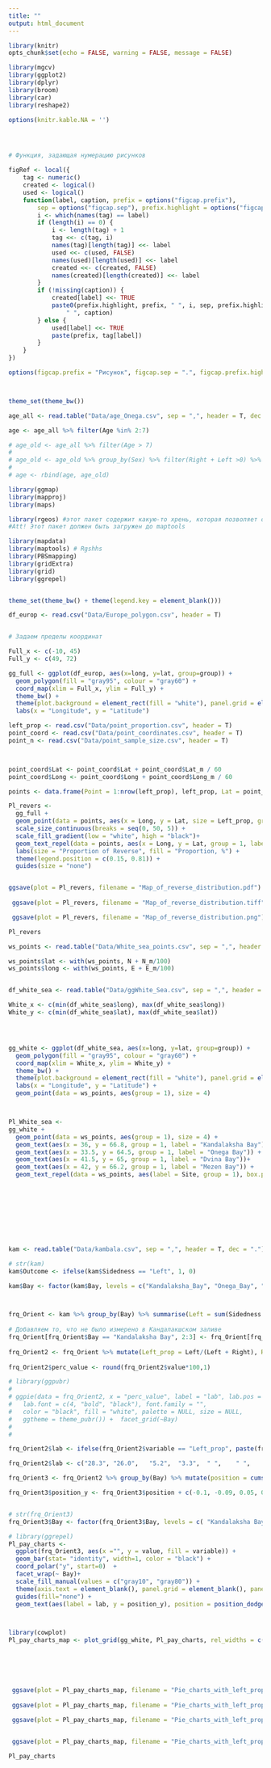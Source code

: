 ```yaml
---
title: ""
output: html_document
---
```


```r
library(knitr)
opts_chunk$set(echo = FALSE, warning = FALSE, message = FALSE)

```

```r
library(mgcv)
library(ggplot2)
library(dplyr)
library(broom)
library(car)
library(reshape2)

options(knitr.kable.NA = '')




# Функция, задающая нумерацию рисунков

figRef <- local({
    tag <- numeric()
    created <- logical()
    used <- logical()
    function(label, caption, prefix = options("figcap.prefix"), 
        sep = options("figcap.sep"), prefix.highlight = options("figcap.prefix.highlight")) {
        i <- which(names(tag) == label)
        if (length(i) == 0) {
            i <- length(tag) + 1
            tag <<- c(tag, i)
            names(tag)[length(tag)] <<- label
            used <<- c(used, FALSE)
            names(used)[length(used)] <<- label
            created <<- c(created, FALSE)
            names(created)[length(created)] <<- label
        }
        if (!missing(caption)) {
            created[label] <<- TRUE
            paste0(prefix.highlight, prefix, " ", i, sep, prefix.highlight, 
                " ", caption)
        } else {
            used[label] <<- TRUE
            paste(prefix, tag[label])
        }
    }
})

options(figcap.prefix = "Рисунок", figcap.sep = ".", figcap.prefix.highlight = "**")



theme_set(theme_bw())

age_all <- read.table("Data/age_Onega.csv", sep = ",", header = T, dec = ".")

age <- age_all %>% filter(Age %in% 2:7)

# age_old <- age_all %>% filter(Age > 7)
# 
# age_old <- age_old %>% group_by(Sex) %>% filter(Right + Left >0) %>% summarise(Age = mean(Age), Right = sum(Right), Left  = sum(Left))
# 
# age <- rbind(age, age_old)

```






```r
library(ggmap)
library(mapproj)
library(maps)

library(rgeos) #этот пакет содержит какую-то хрень, которая позволяет обойти проблему пр чтении фалов средсвами maptools. 
#Att! Этот пакет должен быть загружен до maptools

library(mapdata)
library(maptools) # Rgshhs
library(PBSmapping)
library(gridExtra)
library(grid)
library(ggrepel)


theme_set(theme_bw() + theme(legend.key = element_blank()))

df_europ <- read.csv("Data/Europe_polygon.csv", header = T)


# Задаем пределы координат

Full_x <- c(-10, 45)
Full_y <- c(49, 72)

gg_full <- ggplot(df_europ, aes(x=long, y=lat, group=group)) +
  geom_polygon(fill = "gray95", colour = "gray60") + 
  coord_map(xlim = Full_x, ylim = Full_y) + 
  theme_bw() +  
  theme(plot.background = element_rect(fill = "white"), panel.grid = element_blank()) +
  labs(x = "Longitude", y = "Latitude")


```




```r

left_prop <- read.csv("Data/point_proportion.csv", header = T)
point_coord <- read.csv("Data/point_coordinates.csv", header = T)
point_n <- read.csv("Data/point_sample_size.csv", header = T)



point_coord$Lat <- point_coord$Lat + point_coord$Lat_m / 60 
point_coord$Long <- point_coord$Long + point_coord$Long_m / 60

points <- data.frame(Point = 1:nrow(left_prop), left_prop, Lat = point_coord$Lat, Long = point_coord$Long)

Pl_revers <-
  gg_full + 
  geom_point(data = points, aes(x = Long, y = Lat, size = Left_prop, group = 1, fill = Left_prop), shape = 21) + 
  scale_size_continuous(breaks = seq(0, 50, 5)) + 
  scale_fill_gradient(low = "white", high = "black")+
  geom_text_repel(data = points, aes(x = Long, y = Lat, group = 1, label = 1:nrow(points)), force = 3, box.padding = 0.5) + 
  labs(size = "Proportion of Reverse", fill = "Proportion, %") +
  theme(legend.position = c(0.15, 0.81)) +
  guides(size = "none")


ggsave(plot = Pl_revers, filename = "Map_of_reverse_distribution.pdf")
 
 ggsave(plot = Pl_revers, filename = "Map_of_reverse_distribution.tiff")  

 ggsave(plot = Pl_revers, filename = "Map_of_reverse_distribution.png")  

Pl_revers

ws_points <- read.table("Data/White_sea_points.csv", sep = ",", header = T)

ws_points$lat <- with(ws_points, N + N_m/100)
ws_points$long <- with(ws_points, E + E_m/100)


df_white_sea <- read.table("Data/ggWhite_Sea.csv", sep = ",", header = TRUE)

White_x <- c(min(df_white_sea$long), max(df_white_sea$long))
White_y <- c(min(df_white_sea$lat), max(df_white_sea$lat))




gg_white <- ggplot(df_white_sea, aes(x=long, y=lat, group=group)) +
  geom_polygon(fill = "gray95", colour = "gray60") + 
  coord_map(xlim = White_x, ylim = White_y) + 
  theme_bw() +  
  theme(plot.background = element_rect(fill = "white"), panel.grid = element_blank()) +
  labs(x = "Longitude", y = "Latitude") +
  geom_point(data = ws_points, aes(group = 1), size = 4) 



Pl_White_sea <- 
gg_white + 
  geom_point(data = ws_points, aes(group = 1), size = 4) + 
  geom_text(aes(x = 36, y = 66.8, group = 1, label = "Kandalaksha Bay")) + 
  geom_text(aes(x = 33.5, y = 64.5, group = 1, label = "Onega Bay")) + 
  geom_text(aes(x = 41.5, y = 65, group = 1, label = "Dvina Bay"))+ 
  geom_text(aes(x = 42, y = 66.2, group = 1, label = "Mezen Bay")) +
  geom_text_repel(data = ws_points, aes(label = Site, group = 1), box.padding = 1.2,force = 0.5, size = 3)
 






```

<br>
<br>

<!-- ```{r} -->
<!-- points_print <- points[ ,1:4] -->
<!-- points_print <- cbind(points_print, point_n)  -->

<!-- points_print$Left_Right <- paste(points_print$Left, "/", 100-points_print$Left, sep = "") -->

<!-- points_print<- cbind(points_print, point_coord) -->

<!-- points_print$Point_number <- 1:nrow(points_print) -->

<!-- points_print <- points_print %>% select(Point_number, Site, n, Left_Right,  Lat, Long, Source )  -->


<!-- kable(points_print, caption = "**Таблица +**. Доля (%) реверсивных рыб в разных участках ареала.", col.names = c("№", "Site", "Sample Size", "Proportion Left/Right ", "Lat", "Long", "Source") ) -->
<!-- ``` -->




```r
kam <- read.table("Data/kambala.csv", sep = ",", header = T, dec = ".")

# str(kam)
kam$Outcome <- ifelse(kam$Sidedness == "Left", 1, 0)

kam$Bay <- factor(kam$Bay, levels = c("Kandalaksha_Bay", "Onega_Bay", "Dvina_Bay", "Mezen_Bay" ), labels = c("Kandalaksha Bay", "Onega Bay", "Dvina Bay", "Mezen Bay" ))



frq_Orient <- kam %>% group_by(Bay) %>% summarise(Left = sum(Sidedness == "Left"), Right = sum(Sidedness == "Right"))
  
# Добавляем то, что не было измерено в Кандалакшском заливе
frq_Orient[frq_Orient$Bay == "Kandalaksha Bay", 2:3] <- frq_Orient[frq_Orient$Bay == "Kandalaksha Bay", 2:3] + c(37, 132)
  
frq_Orient2 <- frq_Orient %>% mutate(Left_prop = Left/(Left + Right), Right_prop = Right/(Left + Right)) %>% select(Bay, Left_prop, Right_prop) %>% melt()
  
frq_Orient2$perc_value <- round(frq_Orient2$value*100,1)

# library(ggpubr)
# 
# ggpie(data = frq_Orient2, x = "perc_value", label = "lab", lab.pos = c("out" ), lab.adjust = 0,
#   lab.font = c(4, "bold", "black"), font.family = "",
#   color = "black", fill = "white", palette = NULL, size = NULL,
#   ggtheme = theme_pubr()) +  facet_grid(~Bay)
# 
# 

frq_Orient2$lab <- ifelse(frq_Orient2$variable == "Left_prop", paste(frq_Orient2$perc_value), " ")

frq_Orient2$lab <- c("28.3", "26.0",   "5.2",  "3.3",  " ",    " ",    " ",    " "  )

frq_Orient3 <- frq_Orient2 %>% group_by(Bay) %>% mutate(position = cumsum(value) - 0.5*value)

frq_Orient3$position_y <- frq_Orient3$position + c(-0.1, -0.09, 0.05, 0.05, 0,0,0,0)


# str(frq_Orient3)
frq_Orient3$Bay <- factor(frq_Orient3$Bay, levels = c( "Kandalaksha Bay", "Mezen Bay", "Onega Bay", "Dvina Bay"))

# library(ggrepel)
Pl_pay_charts <-
  ggplot(frq_Orient3, aes(x ="", y = value, fill = variable)) + 
  geom_bar(stat= "identity", width=1, color = "black") + 
  coord_polar("y", start=0)  + 
  facet_wrap(~ Bay)+
  scale_fill_manual(values = c("gray10", "gray80")) +
  theme(axis.text = element_blank(), panel.grid = element_blank(), panel.border = element_blank(), axis.title = element_blank(), strip.background = element_blank(), strip.text = element_text(size = 15))+ 
  guides(fill="none") + 
  geom_text(aes(label = lab, y = position_y), position = position_dodge(width = -1))



library(cowplot)
Pl_pay_charts_map <- plot_grid(gg_white, Pl_pay_charts, rel_widths = c(1, 0.8))






 ggsave(plot = Pl_pay_charts_map, filename = "Pie_charts_with_left_proportion.pdf")
 
 ggsave(plot = Pl_pay_charts_map, filename = "Pie_charts_with_left_proportion.tiff")  

 ggsave(plot = Pl_pay_charts_map, filename = "Pie_charts_with_left_proportion.png")  


 ggsave(plot = Pl_pay_charts_map, filename = "Pie_charts_with_left_proportion.eps")
  
Pl_pay_charts
```




